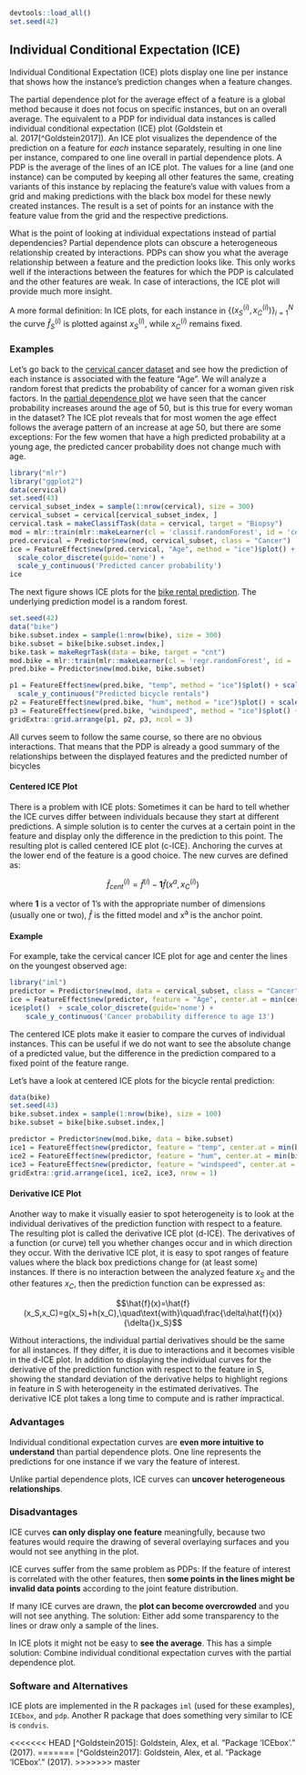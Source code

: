 ```r
devtools::load_all()
set.seed(42)
```

<!--{pagebreak}-->

## Individual Conditional Expectation (ICE) {#ice}

Individual Conditional Expectation (ICE) plots display one line per instance that shows how the instance's prediction changes when a feature changes. 

The partial dependence plot for the average effect of a feature is a global method because it does not focus on specific instances, but on an overall average.
The equivalent to a PDP for individual data instances is called individual conditional expectation (ICE) plot (Goldstein et al. 2017[^Goldstein2017]).
An ICE plot visualizes the dependence of the prediction on a feature for *each* instance separately, resulting in one line per instance, compared to one line overall in partial dependence plots.
A PDP is the average of the lines of an ICE plot.
The values for a line (and one instance) can be computed by keeping all other features the same, creating variants of this instance by replacing the feature's value with values from a grid and making predictions with the black box model for these newly created instances.
The result is a set of points for an instance with the feature value from the grid and the respective predictions.

What is the point of looking at individual expectations instead of partial dependencies?
Partial dependence plots can obscure a heterogeneous relationship created by interactions.
PDPs can show you what the average relationship between a feature and the prediction looks like.
This only works well if the interactions between the features for which the PDP is calculated and the other features are weak.
In case of interactions, the ICE plot will provide much more insight.

A more formal definition:
In ICE plots, for each instance in $\{(x_{S}^{(i)},x_{C}^{(i)})\}_{i=1}^N$ the curve $\hat{f}_S^{(i)}$ is plotted against $x^{(i)}_{S}$, while $x^{(i)}_{C}$ remains  fixed.

### Examples

Let's go back to the [cervical cancer dataset](#cervical) and see how the prediction of each instance is associated with the feature "Age".
We will analyze a random forest that predicts the probability of cancer for a woman given risk factors.
In the [partial dependence plot](#pdp) we have seen that the cancer probability increases around the age of 50, but is this true for every woman in the dataset?
The ICE plot reveals that for most women the age effect follows the average pattern of an increase at age 50, but there are some exceptions:
For the few women that have a high predicted probability at a young age, the predicted cancer probability does not change much with age.

```r
library("mlr")
library("ggplot2")
data(cervical)
set.seed(43)
cervical_subset_index = sample(1:nrow(cervical), size = 300)
cervical_subset = cervical[cervical_subset_index, ]
cervical.task = makeClassifTask(data = cervical, target = "Biopsy")
mod = mlr::train(mlr::makeLearner(cl = 'classif.randomForest', id = 'cervical-rf', predict.type = 'prob'), cervical.task)
pred.cervical = Predictor$new(mod, cervical_subset, class = "Cancer")
ice = FeatureEffect$new(pred.cervical, "Age", method = "ice")$plot() + 
  scale_color_discrete(guide='none') + 
  scale_y_continuous('Predicted cancer probability')
ice
```

The next figure shows ICE plots for the [bike rental prediction](#bike-data).
The underlying prediction model is a random forest.

```r
set.seed(42)
data("bike")
bike.subset.index = sample(1:nrow(bike), size = 300)
bike.subset = bike[bike.subset.index,]
bike.task = makeRegrTask(data = bike, target = "cnt")
mod.bike = mlr::train(mlr::makeLearner(cl = 'regr.randomForest', id = 'bike-rf'), bike.task)
pred.bike = Predictor$new(mod.bike, bike.subset)

p1 = FeatureEffect$new(pred.bike, "temp", method = "ice")$plot() + scale_x_continuous("Temperature") + 
  scale_y_continuous("Predicted bicycle rentals")
p2 = FeatureEffect$new(pred.bike, "hum", method = "ice")$plot() + scale_x_continuous("Humidity") + scale_y_continuous("")
p3 = FeatureEffect$new(pred.bike, "windspeed", method = "ice")$plot() + scale_x_continuous("Windspeed")+ scale_y_continuous("")
gridExtra::grid.arrange(p1, p2, p3, ncol = 3)
```

All curves seem to follow the same course, so there are no obvious interactions.
That means that the PDP is already a good summary of the relationships between the displayed features and the predicted number of bicycles

#### Centered ICE Plot

There is a problem with ICE plots:
Sometimes it can be hard to tell whether the ICE curves differ between individuals because they start at different predictions.
A simple solution is to center the curves at a certain point in the feature and  display only the difference in the prediction to this point.
The resulting plot is called centered ICE plot (c-ICE).
Anchoring the curves at the lower end of the feature is a good choice.
The new curves are defined as:

$$\hat{f}_{cent}^{(i)}=\hat{f}^{(i)}-\mathbf{1}\hat{f}(x^{a},x^{(i)}_{C})$$

where $\mathbf{1}$ is a vector of 1's with the appropriate number of dimensions (usually one or two), $\hat{f}$ is the fitted model and x^a^ is the anchor point.

#### Example

For example, take the cervical cancer ICE plot for age and center the lines on the youngest observed age:

```r
library("iml")
predictor = Predictor$new(mod, data = cervical_subset, class = "Cancer")
ice = FeatureEffect$new(predictor, feature = "Age", center.at = min(cervical_subset$Age), method = "pdp+ice")
ice$plot()  + scale_color_discrete(guide='none') +
    scale_y_continuous('Cancer probability difference to age 13')
```

The centered ICE plots make it easier to compare the curves of individual instances.
This can be useful if we do not want to see the absolute change of a predicted value, but the difference in the prediction compared to a fixed point of the feature range.

Let's have a look at centered ICE plots for the bicycle rental prediction:

```r
data(bike)
set.seed(43)
bike.subset.index = sample(1:nrow(bike), size = 100)
bike.subset = bike[bike.subset.index,]

predictor = Predictor$new(mod.bike, data = bike.subset)
ice1 = FeatureEffect$new(predictor, feature = "temp", center.at = min(bike$temp), method = "pdp+ice")$plot() 
ice2 = FeatureEffect$new(predictor, feature = "hum", center.at = min(bike$hum), method = "pdp+ice")$plot() 
ice3 = FeatureEffect$new(predictor, feature = "windspeed", center.at = min(bike$windspeed), method = "pdp+ice")$plot() 
gridExtra::grid.arrange(ice1, ice2, ice3, nrow = 1)
```

#### Derivative ICE Plot

Another way to make it visually easier to spot heterogeneity is to look at the individual derivatives of the prediction function with respect to a feature.
The resulting plot is called the derivative ICE plot (d-ICE).
The derivatives of a function (or curve) tell you whether changes occur and in which direction they occur.
With the derivative ICE plot, it is easy to spot ranges of feature values where the black box predictions change for (at least some) instances.
If there is no interaction between the analyzed feature $x_S$ and the other features $x_C$, then the prediction function can be expressed as:

$$\hat{f}(x)=\hat{f}(x_S,x_C)=g(x_S)+h(x_C),\quad\text{with}\quad\frac{\delta\hat{f}(x)}{\delta{}x_S}$$

Without interactions, the individual partial derivatives should be the same for all instances.
If they differ, it is due to interactions and it becomes visible in the d-ICE plot.
In addition to displaying the individual curves for the derivative of the prediction function with respect to the feature in S, showing the standard deviation of the derivative helps to highlight regions in feature in S with heterogeneity in the estimated derivatives.
The derivative ICE plot takes a long time to compute and is rather impractical.


### Advantages

Individual conditional expectation curves are **even more intuitive to understand** than partial dependence plots.
One line represents the predictions for one instance if we vary the feature of interest. 

Unlike partial dependence plots, ICE curves can **uncover heterogeneous relationships**.

### Disadvantages 

ICE curves **can only display one feature** meaningfully, because two features would require the drawing of several overlaying surfaces and you would not see anything in the plot.

ICE curves suffer from the same problem as PDPs: 
If the feature of interest is correlated with the other features, then **some points in the lines might be invalid data points** according to the joint feature distribution. 

If many ICE curves are drawn, the **plot can become overcrowded** and you will not see anything. 
The solution: Either add some transparency to the lines or draw only a sample of the lines.

In ICE plots it might not be easy to **see the average**. 
This has a simple solution:
Combine individual conditional expectation curves with the partial dependence plot.

### Software and Alternatives

ICE plots are implemented in the R packages `iml` (used for these examples), `ICEbox`, and `pdp`.
Another R package that does something very similar to ICE is `condvis`.



<<<<<<< HEAD
[^Goldstein2015]: Goldstein, Alex, et al. "Package ‘ICEbox’." (2017).
=======
[^Goldstein2017]: Goldstein, Alex, et al. "Package ‘ICEbox’." (2017).
>>>>>>> master
